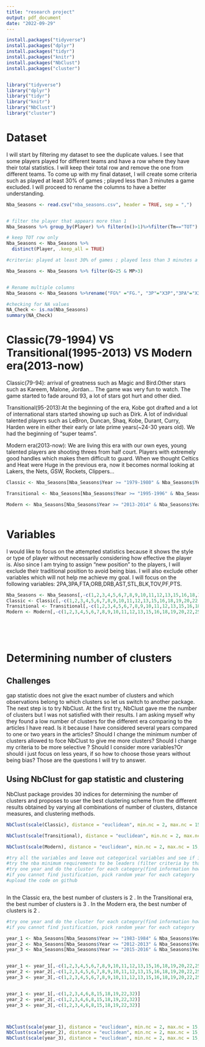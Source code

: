 ---
title: "research project"
output: pdf_document
date: "2022-09-29"
---

```{r}
install.packages("tidyverse")
install.packages("dplyr")
install.packages("tidyr")
install.packages("knitr")
install.packages("NbClust")
install.packages("cluster")


library("tidyverse")
library("dplyr")
library("tidyr")
library("knitr")
library("NbClust")
library("cluster")

```
# Dataset

I will start by filtering my dataset to see the duplicate values. I see that some players played for different teams and have a row where they have their total statistics. I will keep their total row and remove the one from different teams. To come up with my final dataset, I will create some criteria such as played at least 30% of games ; played less than 3 minutes a game excluded. I will proceed to rename the columns to have a better understanding.

```{r}
Nba_Seasons <- read.csv("nba_seasons.csv", header = TRUE, sep = ",")


# filter the player that appears more than 1
Nba_Seasons %>% group_by(Player) %>% filter(n()>1)%>%filter(Tm=="TOT")

# keep TOT row only
Nba_Seasons <- Nba_Seasons %>% 
  distinct(Player, .keep_all = TRUE)

#criteria: played at least 30% of games ; played less than 3 minutes a game excluded

Nba_Seasons <- Nba_Seasons %>% filter(G>25 & MP>3)


# Rename multiple columns
Nba_Seasons <- Nba_Seasons %>%rename("FG%" ="FG.", "3P"="X3P","3PA"="X3PA","3P%"="X3P.", "2P"="X2P", "2PA"="X2PA","2P%"="X2P.","eFG%"="eFG.", "FT%"= "FT.")

#checking for NA values
NA_Check <- is.na(Nba_Seasons)
summary(NA_Check)

```


# Classic(79-1994) VS Transitional(1995-2013) VS Modern era(2013-now)

Classic(79-94): arrival of greatness such as Magic and Bird.Other stars such as Kareem, Malone, Jordan... The game was very fun to watch. The game started to fade around 93, a lot of stars got hurt and other died. 

Transitional(95-2013):At the beginning of the era, Kobe got drafted and a lot of international stars started showing up such as Dirk. A lot of individual talented players such as LeBron, Duncan, Shaq, Kobe, Durant, Curry, Harden were in either their early or late prime years(~24-30 years old). We had the beginning of "super teams".

Modern era(2013-now): We are living this era with our own eyes, young talented players are shooting threes from half court. Players with extremely good handles which makes them difficult to guard. When we thought Celtics and Heat were Huge in the previous era, now it becomes normal looking at Lakers, the Nets, GSW, Rockets, Clippers...


```{r}
Classic <- Nba_Seasons[Nba_Seasons$Year >= "1979-1980" & Nba_Seasons$Year <= "1993-1994",]

Transitional <- Nba_Seasons[Nba_Seasons$Year >= "1995-1996" & Nba_Seasons$Year <= "2012-2013",]

Modern <- Nba_Seasons[Nba_Seasons$Year >= "2013-2014" & Nba_Seasons$Year <= "2018-2019",]



```

# Variables

 I would like to focus on the attempted statistics because it shows the style or type of player without necessarily considering how effective the player is. Also since I am trying to assign "new position" to the players, I will exclude their traditional position to avoid being bias. I will also exclude other variables which will not help me achieve my goal. I will focus on the following variables: 2PA,3PA,FTA,ORB,DRB,AST,STL,BLK,TOV,PF,PTS.

```{r}

Nba_Seasons <- Nba_Seasons[,-c(1,2,3,4,5,6,7,8,9,10,11,12,13,15,16,18,19,20,22,25,32)]
Classic <- Classic[,-c(1,2,3,4,5,6,7,8,9,10,11,12,13,15,16,18,19,20,22,25,32)]
Transitional <- Transitional[,-c(1,2,3,4,5,6,7,8,9,10,11,12,13,15,16,18,19,20,22,25,32)]
Modern <- Modern[,-c(1,2,3,4,5,6,7,8,9,10,11,12,13,15,16,18,19,20,22,25,32)]



 
```

# Determining number of clusters

## Challenges

gap statistic does not give the exact number of clusters and which observations belong to which clusters so let us switch to another package. The next step is to try NbClust. At the first try, NbClust gave me the number of clusters but I was not satisfied with their results. I am asking myself why they found a low number of clusters for the different era comparing to the articles I have read. Is it because I have considered several years compared to one or two years in the articles? Should I change the minimum number of clusters allowed to foce NbClust to give me more clusters? Should I change my criteria to be more selective ? Should I consider more variables?Or should i just focus on less years, if so how to choose those years without being bias? Those are the questions I will try to answer.

## Using NbClust for gap statistic and clustering

NbClust package provides 30 indices for determining the number of clusters and proposes to user
the best clustering scheme from the different results obtained by varying all combinations of number
of clusters, distance measures, and clustering methods.



```{r}

NbClust(scale(Classic), distance = "euclidean", min.nc = 2, max.nc = 15,method = "kmeans", index = "all")

NbClust(scale(Transitional), distance = "euclidean", min.nc = 2, max.nc = 15,method = "kmeans", index = "all")

NbClust(scale(Modern), distance = "euclidean", min.nc = 2, max.nc = 15,method = "kmeans", index = "all")

#try all the variables and leave out categorical variables and see if it gives more than 2.
#try the nba minimum requirements to be leaders (filter criteria by that) and run the nbclust to see if we have more clusters
#try one year and do the cluster for each category(find information how to pick each year,find justification why you chose that specific year for each category)
#if you cannot find justification, pick random year for each category
#upload the code on github



```

In the Classic era, the best number of clusters is  2 .
In the Transitional era, the best number of clusters is  3 .
In the Modern era, the best number of clusters is  2 . 

```{r}


#try one year and do the cluster for each category(find information how to pick each year,find justification why you chose that specific year for each category)
#if you cannot find justification, pick random year for each category

year_1 <- Nba_Seasons[Nba_Seasons$Year >= "1983-1984" & Nba_Seasons$Year >= "1985-1986"  ,] #the epic Boston-Los Angeles championship confrontation has been one of the NBA's signature moments and its greatest rivalry. Also one of the best NBA Finals
year_2 <- Nba_Seasons[Nba_Seasons$Year <= "2012-2013" & Nba_Seasons$Year >= "2010-2011" ,] #heat vs spurs rivalry as one of the greates nba finals
year_3 <- Nba_Seasons[Nba_Seasons$Year >= "2015-2016" & Nba_Seasons$Year <= "2017-2018",] #one of the greatest finals:cavs vs gsw


year_1 <- year_1[,-c(1,2,3,4,5,6,7,8,9,10,11,12,13,15,16,18,19,20,22,25,32)]
year_2 <- year_2[,-c(1,2,3,4,5,6,7,8,9,10,11,12,13,15,16,18,19,20,22,25,32)]
year_3 <- year_3[,-c(1,2,3,4,5,6,7,8,9,10,11,12,13,15,16,18,19,20,22,25,32)]


year_1 <- year_1[,-c(1,2,3,4,6,8,15,18,19,22,32)]
year_2 <- year_2[,-c(1,2,3,4,6,8,15,18,19,22,32)]
year_3 <- year_3[,-c(1,2,3,4,6,8,15,18,19,22,32)]



NbClust(scale(year_1), distance = "euclidean", min.nc = 2, max.nc = 15,method = "kmeans", index = "all")
NbClust(scale(year_2), distance = "euclidean", min.nc = 2, max.nc = 15,method = "kmeans", index = "all")
NbClust(scale(year_3), distance = "euclidean", min.nc = 2, max.nc = 15,method = "kmeans", index = "all")
 
```


